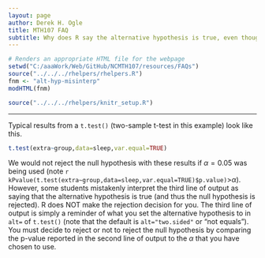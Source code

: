 ```yaml
---
layout: page
author: Derek H. Ogle
title: MTH107 FAQ
subtitle: Why does R say the alternative hypothesis is true, even though the p-value>alpha?
---
```


```r
# Renders an appropriate HTML file for the webpage
setwd("C:/aaaWork/Web/GitHub/NCMTH107/resources/FAQs")
source("../../../rhelpers/rhelpers.R")
fnm <- "alt-hyp-misinterp"
modHTML(fnm)
```

```r
source("../../../rhelpers/knitr_setup.R")
```

----

Typical results from a `t.test()` (two-sample t-test in this example) look like this.
```r
t.test(extra~group,data=sleep,var.equal=TRUE)
```

We would not reject the null hypothesis with these results if $\alpha=0.05$ was being used (note `r kPvalue(t.test(extra~group,data=sleep,var.equal=TRUE)$p.value)`>$\alpha$).  However, some students mistakenly interpret the third line of output as saying that the alternative hypothesis is true (and thus the null hypothesis is rejected).  R does NOT make the rejection decision for you.  The third line of output is simply a reminder of what you set the alternative hypothesis to in `alt=` of `t.test()` (note that the default is `alt="two.sided"` or "not equals").  You must decide to reject or not to reject the null hypothesis by comparing the p-value reported in the second line of output to the $\alpha$ that you have chosen to use.
